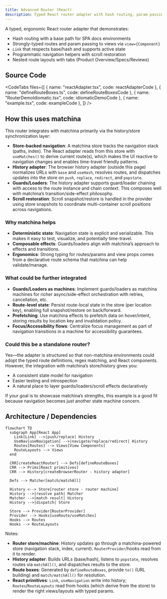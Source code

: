 ```yaml
---
title: Advanced Router (React)
description: Typed React router adapter with hash routing, param passing, nested layouts, and tabbed routes leveraging matchina store and history integration.
---
```



A typed, ergonomic React router adapter that demonstrates:

- Hash routing with a base path for SPA docs environments
- Strongly-typed routes and param passing to views via `view={Component}`
- `Link` that respects base/hash and supports active state
- Programmatic navigation helpers with scroll restoration
- Nested route layouts with tabs (Product Overview/Specs/Reviews)

<div className="not-content">
  <RouterAdvancedExample client:only="react" />
</div>

## Source Code

<CodeTabs
  files={[
    { name: "reactAdapter.tsx", code: reactAdapterCode },
    { name: "defineRouteBoxes.ts", code: defineRouteBoxesCode },
    { name: "RouterDemoIdiomatic.tsx", code: idiomaticDemoCode },
    { name: "example.tsx", code: exampleCode },
  ]}
/>

## How this uses matchina

This router integrates with matchina primarily via the history/store synchronization layer:

- **Store-backed navigation**: A matchina store tracks the navigation stack (paths, index). The React adapter reads from this store with `useMatches()` to derive current route(s), which makes the UI reactive to navigation changes and enables time-travel friendly patterns.
- **History adapter**: The browser history adapter (outside this page) normalizes URLs with `base` and `useHash`, resolves routes, and dispatches updates into the store on `push`, `replace`, `redirect`, and `popstate`.
- **Guards/Loaders**: The history adapter supports guard/loader chaining with access to the route instance and chain context. This composes well with matchina’s transition/side-effect philosophy.
- **Scroll restoration**: Scroll snapshot/restore is handled in the provider using store snapshots to coordinate multi-container scroll positions across navigations.

### Why matchina helps

- **Deterministic state**: Navigation state is explicit and serializable. This makes it easy to test, visualize, and potentially time-travel.
- **Composable effects**: Guards/loaders align with matchina’s approach to effects and transitions.
- **Ergonomics**: Strong typing for routes/params and view props comes from a declarative route schema that matchina can help validate/manage.

### What could be further integrated

- **Guards/Loaders as machines**: Implement guards/loaders as matchina machines for richer async/side-effect orchestration with retries, cancellation, etc.
- **Route-level state**: Persist route-local state in the store (per location key), enabling full snapshot/restore on back/forward.
- **Prefetching**: Use matchina effects to prefetch data on hover/intent, storing results by location key and invalidation policy.
- **Focus/Accessibility flows**: Centralize focus management as part of navigation transitions in a machine for accessibility guarantees.

### Could this be a standalone router?

Yes—the adapter is structured so that non-matchina environments could adopt the typed route definitions, regex matching, and React components. However, the integration with matchina’s store/history gives you:

- A consistent state model for navigation
- Easier testing and introspection
- A natural place to layer guards/loaders/scroll effects declaratively

If your goal is to showcase matchina’s strengths, this example is a good fit because navigation becomes just another state machine concern.

## Architecture / Dependencies

```mermaid
flowchart TD
  subgraph App[React App]
    Link[Link] -->|push/replace| History
    UseNav[useNavigation] -->|navigate/replace/redirect| History
    Routes[Routes] --> Views[View Components]
    RouteLayouts --> Views
  end

  CRR[createReactRouter] --> Defs[defineRouteBoxes]
  CRR --> Prims[React primitives]
  CRR --> History[createBrowserRouter - history adapter]

  Defs --> Matcher[match/matchAll]

  History <--> Store[router store - router machine]
  History -->|resolve path| Matcher
  Matcher -->|match result| History
  History -->|dispatch| Store

  Store --> Provider[RouterProvider]
  Provider --> Hooks[useRoute/useMatches]
  Hooks --> Routes
  Hooks --> RouteLayouts

```

Notes:

- **Router store/machine**: History updates go through a matchina-powered store (navigation stack, index, current). `RouterProvider`/hooks read from it to render.
- **History adapter**: Builds URLs (base/hash), listens to `popstate`, resolves routes via `matchAll()`, and dispatches results to the store.
- **Route boxes**: Generated by `defineRouteBoxes`, provide `to()` (URL building) and `match/matchAll()` for resolution.
- **React primitives**: `Link`, `useNavigation` write into history; `Routes`/`RouteLayouts` read from hooks (which derive from the store) to render the right views/layouts with typed params.
